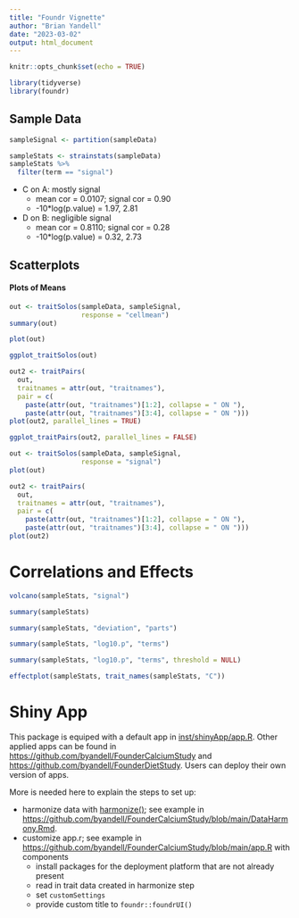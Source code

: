 ```yaml
---
title: "Foundr Vignette"
author: "Brian Yandell"
date: "2023-03-02"
output: html_document
---
```


```r
knitr::opts_chunk$set(echo = TRUE)
```

```r
library(tidyverse)
library(foundr)
```

## Sample Data
```r
sampleSignal <- partition(sampleData)
```

```r
sampleStats <- strainstats(sampleData)
sampleStats %>%
  filter(term == "signal")
```

- C on A: mostly signal
  + mean cor = 0.0107; signal cor = 0.90
  + -10*log(p.value) = 1.97, 2.81
- D on B: negligible signal
  + mean cor = 0.8110; signal cor = 0.28
  + -10*log(p.value) = 0.32, 2.73

## Scatterplots

#### Plots of Means

```r
out <- traitSolos(sampleData, sampleSignal,
                  response = "cellmean")
summary(out)
```

```r
plot(out)
```

```r
ggplot_traitSolos(out)
```

```r
out2 <- traitPairs(
  out,
  traitnames = attr(out, "traitnames"),
  pair = c(
    paste(attr(out, "traitnames")[1:2], collapse = " ON "),
    paste(attr(out, "traitnames")[3:4], collapse = " ON ")))
plot(out2, parallel_lines = TRUE)
```

```r
ggplot_traitPairs(out2, parallel_lines = FALSE)
```

```r
out <- traitSolos(sampleData, sampleSignal,
                  response = "signal")
plot(out)
```

```r
out2 <- traitPairs(
  out,
  traitnames = attr(out, "traitnames"),
  pair = c(
    paste(attr(out, "traitnames")[1:2], collapse = " ON "),
    paste(attr(out, "traitnames")[3:4], collapse = " ON ")))
plot(out2)
```

# Correlations and Effects

```r
volcano(sampleStats, "signal")
```

```r
summary(sampleStats)
```

```r
summary(sampleStats, "deviation", "parts")
```

```r
summary(sampleStats, "log10.p", "terms")
```

```r
summary(sampleStats, "log10.p", "terms", threshold = NULL)
```

```r
effectplot(sampleStats, trait_names(sampleStats, "C"))
```

# Shiny App

This package is equiped with a default app in [inst/shinyApp/app.R](https://github.com/byandell/foundr/blob/main/inst/shinyApp/app.R).
Other applied apps can be found in <https://github.com/byandell/FounderCalciumStudy> and
<https://github.com/byandell/FounderDietStudy>. Users can deploy their own version of apps.

More is needed here to explain the steps to set up:

- harmonize data with [harmonize()](https://github.com/byandell/foundr/blob/main/R/harmonize.R); see example in <https://github.com/byandell/FounderCalciumStudy/blob/main/DataHarmony.Rmd>.
- customize app.r; see example in <https://github.com/byandell/FounderCalciumStudy/blob/main/app.R> with components
  + install packages for the deployment platform that are not already present
  + read in trait data created in harmonize step
  + set `customSettings`
  + provide custom title to `foundr::foundrUI()`
